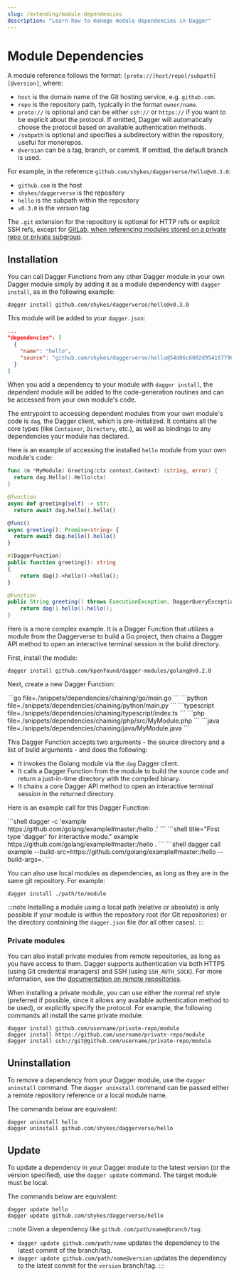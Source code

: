 ```yaml
---
slug: /extending/module-dependencies
description: "Learn how to manage module dependencies in Dagger"
---
```


# Module Dependencies

A module reference follows the format: `[proto://]host/repo[/subpath][@version]`, where:
- `host` is the domain name of the Git hosting service, e.g. `github.com`.
- `repo` is the repository path, typically in the format `owner/name`.
- `proto://` is optional and can be either `ssh://` or `https://` if you want to be explicit about the protocol. If omitted, Dagger will automatically choose the protocol based on available authentication methods.
- `/subpath` is optional and specifies a subdirectory within the repository, useful for monorepos.
- `@version` can be a tag, branch, or commit. If omitted, the default branch is used.

For example, in the reference `github.com/shykes/daggerverse/hello@v0.3.0`:
- `github.com` is the host
- `shykes/daggerverse` is the repository
- `hello` is the subpath within the repository
- `v0.3.0` is the version tag

The `.git` extension for the repository is optional for HTTP refs or explicit SSH refs, except for [GitLab, when referencing modules stored on a private repo or private subgroup](https://gitlab.com/gitlab-org/gitlab-foss/-/blob/master/lib/gitlab/middleware/go.rb#L229-237).

## Installation

You can call Dagger Functions from any other Dagger module in your own Dagger module simply by adding it as a module dependency with `dagger install`, as in the following example:

```shell
dagger install github.com/shykes/daggerverse/hello@v0.3.0
```

This module will be added to your `dagger.json`:

```json
...
"dependencies": [
  {
    "name": "hello",
    "source": "github.com/shykes/daggerverse/hello@54d86c6002d954167796e41886a47c47d95a626d"
  }
]
```

When you add a dependency to your module with `dagger install`, the dependent module will be added to the code-generation routines and can be accessed from your own module's code.

The entrypoint to accessing dependent modules from your own module's code is `dag`, the Dagger client, which is pre-initialized. It contains all the core types (like `Container`, `Directory`, etc.), as well as bindings to any dependencies your module has declared.

Here is an example of accessing the installed `hello` module from your own module's code:

<Tabs groupId="language" queryString="sdk">
<TabItem value="go" label="Go">

```go
func (m *MyModule) Greeting(ctx context.Context) (string, error) {
  return dag.Hello().Hello(ctx)
}
```

</TabItem>
<TabItem value="python" label="Python">

```python
@function
async def greeting(self) -> str:
  return await dag.hello().hello()
```

</TabItem>
<TabItem value="typescript" label="TypeScript">

```typescript
@func()
async greeting(): Promise<string> {
  return await dag.hello().hello()
}
```

</TabItem>
<TabItem value="php" label="PHP">

```php
#[DaggerFunction]
public function greeting(): string
{
    return dag()->hello()->hello();
}
```

</TabItem>
<TabItem value="java" label="Java">

```java
@Function
public String greeting() throws ExecutionException, DaggerQueryException, InterruptedException {
    return dag().hello().hello();
}
```

</TabItem>
</Tabs>

Here is a more complex example. It is a Dagger Function that utilizes a module from the Daggerverse to build a Go project, then chains a Dagger API method to open an interactive terminal session in the build directory.

First, install the module:

```shell
dagger install github.com/kpenfound/dagger-modules/golang@v0.2.0
```

Next, create a new Dagger Function:

<Tabs groupId="language" queryString="sdk">
<TabItem value="go" label="Go">
```go file=./snippets/dependencies/chaining/go/main.go
```
</TabItem>
<TabItem value="python" label="Python">
```python file=./snippets/dependencies/chaining/python/main.py
```
</TabItem>
<TabItem value="typescript" label="TypeScript">
```typescript file=./snippets/dependencies/chaining/typescript/index.ts
```
</TabItem>
<TabItem value="php" label="PHP">
```php file=./snippets/dependencies/chaining/php/src/MyModule.php
```
</TabItem>
<TabItem value="java" label="Java">
```java file=./snippets/dependencies/chaining/java/MyModule.java
```
</TabItem>
</Tabs>

This Dagger Function accepts two arguments - the source directory and a list of build arguments - and does the following:

- It invokes the Golang module via the `dag` Dagger client.
- It calls a Dagger Function from the module to build the source code and return a just-in-time directory with the compiled binary.
- It chains a core Dagger API method to open an interactive terminal session in the returned directory.

Here is an example call for this Dagger Function:

<Tabs groupId="shell">
<TabItem value="System shell">
```shell
dagger -c 'example https://github.com/golang/example#master:/hello .'
```
</TabItem>
<TabItem value="Dagger Shell">
```shell title="First type 'dagger' for interactive mode."
example https://github.com/golang/example#master:/hello .
```
</TabItem>
<TabItem value="Dagger CLI">
```shell
dagger call example --build-src=https://github.com/golang/example#master:/hello --build-args=.
```
</TabItem>
</Tabs>

You can also use local modules as dependencies, as long as they are in the same git repository. For example:

```shell
dagger install ./path/to/module
```

:::note
Installing a module using a local path (relative or absolute) is only possible if your module is within the repository root (for Git repositories) or the directory containing the `dagger.json` file (for all other cases).
:::

### Private modules

You can also install private modules from remote repositories, as long as you have access to them. Dagger supports authentication via both HTTPS (using Git credential managers) and SSH (using `SSH_AUTH_SOCK`). For more information, see the [documentation on remote repositories](remote-repositories.mdx).

When installing a private module, you can use either the normal ref style (preferred if possible, since it allows any available authentication method to be used), or explicitly specify the protocol. For example, the following commands all install the same private module:

```shell
dagger install github.com/username/private-repo/module
dagger install https://github.com/username/private-repo/module
dagger install ssh://git@github.com/username/private-repo/module
```

## Uninstallation

To remove a dependency from your Dagger module, use the `dagger uninstall` command. The `dagger uninstall` command can be passed either a remote repository reference or a local module name.

The commands below are equivalent:

```shell
dagger uninstall hello
dagger uninstall github.com/shykes/daggerverse/hello
```

## Update

To update a dependency in your Dagger module to the latest version (or the version specified), use the `dagger update` command. The target module must be local.

The commands below are equivalent:

```shell
dagger update hello
dagger update github.com/shykes/daggerverse/hello
```

:::note
Given a dependency like `github.com/path/name@branch/tag`:
- `dagger update github.com/path/name` updates the dependency to the latest commit of the branch/tag.
- `dagger update github.com/path/name@version` updates the dependency to the latest commit for the `version` branch/tag.
:::
